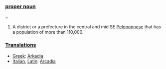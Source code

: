 ===[[proper noun]]====

# A district or a prefecture in the central and mid SE [[Peloponnese]] that has a population of more than 110,000.

===[[Translation]]s===

*[[Greek]]: [[Arkadia]]
*[[Italian]], [[Latin]]: [[Arcadia]]